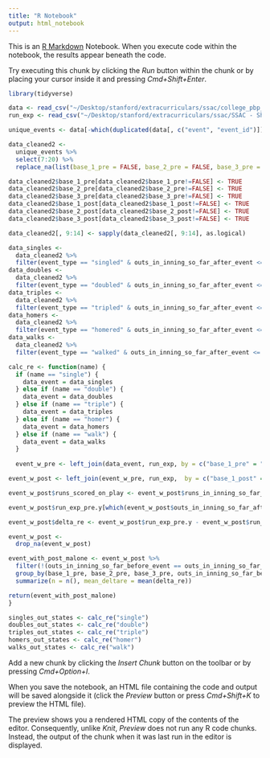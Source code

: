 ```yaml
---
title: "R Notebook"
output: html_notebook
---
```


This is an [R Markdown](http://rmarkdown.rstudio.com) Notebook. When you execute code within the notebook, the results appear beneath the code. 

Try executing this chunk by clicking the *Run* button within the chunk or by placing your cursor inside it and pressing *Cmd+Shift+Enter*. 

```r
library(tidyverse)
```

```r
data <- read_csv("~/Desktop/stanford/extracurriculars/ssac/college_pbp_master (1).csv")
run_exp <- read_csv("~/Desktop/stanford/extracurriculars/ssac/SSAC - Sheet1.csv")
```

```r
unique_events <- data[-which(duplicated(data[, c("event", "event_id")])), ]

data_cleaned2 <- 
  unique_events %>% 
  select(7:20) %>%
  replace_na(list(base_1_pre = FALSE, base_2_pre = FALSE, base_3_pre = FALSE, base_1_post = FALSE, base_2_post = FALSE, base_3_post = FALSE))
```

```r
data_cleaned2$base_1_pre[data_cleaned2$base_1_pre!=FALSE] <- TRUE
data_cleaned2$base_2_pre[data_cleaned2$base_2_pre!=FALSE] <- TRUE
data_cleaned2$base_3_pre[data_cleaned2$base_3_pre!=FALSE] <- TRUE
data_cleaned2$base_1_post[data_cleaned2$base_1_post!=FALSE] <- TRUE
data_cleaned2$base_2_post[data_cleaned2$base_2_post!=FALSE] <- TRUE
data_cleaned2$base_3_post[data_cleaned2$base_3_post!=FALSE] <- TRUE

data_cleaned2[, 9:14] <- sapply(data_cleaned2[, 9:14], as.logical)
```


```r
data_singles <-
  data_cleaned2 %>%
  filter(event_type == "singled" & outs_in_inning_so_far_after_event <= 3)
data_doubles <-
  data_cleaned2 %>%
  filter(event_type == "doubled" & outs_in_inning_so_far_after_event <= 3)
data_triples <-
  data_cleaned2 %>%
  filter(event_type == "tripled" & outs_in_inning_so_far_after_event <= 3)
data_homers <-
  data_cleaned2 %>%
  filter(event_type == "homered" & outs_in_inning_so_far_after_event <= 3)
data_walks <-
  data_cleaned2 %>%
  filter(event_type == "walked" & outs_in_inning_so_far_after_event <= 3)
```

```r
calc_re <- function(name) {
  if (name == "single") {
    data_event = data_singles
  } else if (name == "double") {
    data_event = data_doubles
  } else if (name == "triple") {
    data_event = data_triples
  } else if (name == "homer") {
    data_event = data_homers
  } else if (name == "walk") {
    data_event = data_walks
  }
  
  event_w_pre <- left_join(data_event, run_exp, by = c("base_1_pre" = "base_1_occupied_pre", "base_2_pre" = "base_2_occupied_pre", "base_3_pre" = "base_3_occupied_pre", "outs_in_inning_so_far_before_event" = "outs_in_inning_so_far_before_event"))

event_w_post <- left_join(event_w_pre, run_exp,  by = c("base_1_post" = "base_1_occupied_pre", "base_2_post" = "base_2_occupied_pre", "base_3_post" = "base_3_occupied_pre", "outs_in_inning_so_far_after_event" = "outs_in_inning_so_far_before_event"))

event_w_post$runs_scored_on_play <- event_w_post$runs_in_inning_so_far_after_event - event_w_post$runs_in_inning_so_far_before_event

event_w_post$run_exp_pre.y[which(event_w_post$outs_in_inning_so_far_after_event == 3)] <- 0

event_w_post$delta_re <- event_w_post$run_exp_pre.y - event_w_post$run_exp_pre.x + event_w_post$runs_scored_on_play

event_w_post <-
  drop_na(event_w_post)

event_with_post_malone <- event_w_post %>%
  filter(!(outs_in_inning_so_far_before_event == outs_in_inning_so_far_after_event && delta_re <= 0)) %>%
  group_by(base_1_pre, base_2_pre, base_3_pre, outs_in_inning_so_far_before_event) %>%
  summarize(n = n(), mean_deltare = mean(delta_re))

return(event_with_post_malone)
}

```

```r
singles_out_states <- calc_re("single")
doubles_out_states <- calc_re("double")
triples_out_states <- calc_re("triple")
homers_out_states <- calc_re("homer")
walks_out_states <- calc_re("walk")
```


Add a new chunk by clicking the *Insert Chunk* button on the toolbar or by pressing *Cmd+Option+I*.

When you save the notebook, an HTML file containing the code and output will be saved alongside it (click the *Preview* button or press *Cmd+Shift+K* to preview the HTML file). 

The preview shows you a rendered HTML copy of the contents of the editor. Consequently, unlike *Knit*, *Preview* does not run any R code chunks. Instead, the output of the chunk when it was last run in the editor is displayed.

